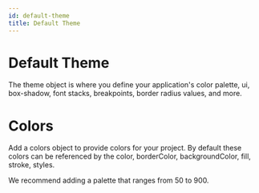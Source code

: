 ```yaml
---
id: default-theme 
title: Default Theme
---
```



# Default Theme

The theme object is where you define your application's color palette, ui, box-shadow, font stacks, breakpoints, border radius values, and more.

# Colors
Add a colors object to provide colors for your project. By default these colors can be referenced by the color, borderColor, backgroundColor, fill, stroke, styles.

We recommend adding a palette that ranges from 50 to 900.

<Colors />
